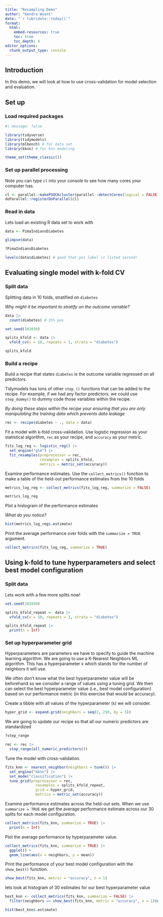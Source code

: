 ```yaml
---
title: "Resampling Demo"
author: "Kendra Wyant"
date: "`r lubridate::today()`"
format: 
  html: 
    embed-resources: true
    toc: true 
    toc_depth: 4
editor_options: 
  chunk_output_type: console
---   
```



## Introduction

In this demo, we will look at how to use cross-validation for model selection and evaluation. 


## Set up

### Load required packages 
```r
#| message: false

library(tidyverse) 
library(tidymodels)
library(mlbench) # for data set
library(kknn) # for knn modeling

theme_set(theme_classic())
```


### Set up parallel processing

Note you can type `cl` into your console to see how many cores your computer has. 
```r
cl <- parallel::makePSOCKcluster(parallel::detectCores(logical = FALSE))
doParallel::registerDoParallel(cl)
```


### Read in data

Lets load an existing R data set to work with
```r
data <- PimaIndiansDiabetes
```

```r
glimpse(data)

?PimaIndiansDiabetes
```

```r
levels(data$diabetes) # good that pos label is listed second!
```



## Evaluating single model with k-fold CV

### Split data

Splitting data in 10 folds, stratified on `diabetes`

*Why might it be important to stratify on the outcome variable?*

```r
data |> 
  count(diabetes) # 35% pos
```


```r
set.seed(102030)

splits_kfold <- data |> 
  vfold_cv(v = 10, repeats = 1, strata = "diabetes")

splits_kfold
```


### Build a recipe

Build a recipe that states `diabetes` is the outcome variable regressed on all predictors.  

Tidymodels has tons of other `step_()` functions that can be added to the recipe. For example, if we had any factor predictors, we could use `step_dummy()` to dummy code those variables within the recipe.

*By doing these steps within the recipe your ensuring that you are only manipulating the training data which prevents data leakage*

```r
rec <- recipe(diabetes ~ ., data = data) 
```


Fit a model with k-fold cross-validation. Use logistic regression as your statistical algorithm, `rec` as your recipe, and `accuracy` as your metric. 

```r
fits_log_reg <- logistic_reg() |> 
  set_engine("glm") |> 
  fit_resamples(preprocessor = rec,
                resamples = splits_kfold,
                metrics = metric_set(accuracy))
```

Examine performance estimates. Use the `collect_metrics()` function to make a table of the held-out performance estimates from the 10 folds
```r
metrics_log_reg <- collect_metrics(fits_log_reg, summarize = FALSE)

metrics_log_reg 
```

Plot a histogram of the performance estimates

*What do you notice?* 
```r
hist(metrics_log_reg$.estimate)
```

Print the average performance over folds with the `summarize = TRUE` argument.
```r
collect_metrics(fits_log_reg, summarize = TRUE)
```



## Using k-fold to tune hyperparameters and select best model configuration

### Split data

Lets work with a few more splits now!
```r
set.seed(102030)

splits_kfold_repeat <- data |> 
  vfold_cv(v = 10, repeats = 3, strata = "diabetes")

splits_kfold_repeat |> 
  print(n = Inf)
```

### Set up hyperparameter grid

Hyperparameters are parameters we have to specify to guide the machine learning algorithm. We are going to use a K-Nearest Neighbors ML algorithm. This has a hyperparameter `k` which stands for the number of neighbors it will use.

We often don't know what the best hyperparameter value will be beforehand so we consider a range of values using a tuning grid. We then can select the best hyperparameter value (i.e., best model configuration) based on our performance metric (in this exercise that would be accuracy).

Create a tibble with all values of the hyperparameter (`k`) we will consider. 
```r
hyper_grid <- expand.grid(neighbors = seq(2, 250, by = 5))
```

We are going to update our recipe so that all our numeric predictors are standardized
```r
?step_range

rec <- rec |> 
  step_range(all_numeric_predictors())
```

Tune the model with cross-validation. 
```r
fits_knn <- nearest_neighbor(neighbors = tune()) |> 
  set_engine("kknn") |> 
  set_mode("classification") |> 
  tune_grid(preprocessor = rec,
              resamples = splits_kfold_repeat,
              grid = hyper_grid,
              metrics = metric_set(accuracy))
```

Examine performance estimates across the held-out sets. When we use `summarize = TRUE` we get the average performance estimate across our 30 splits for each model configuration.
```r
collect_metrics(fits_knn, summarize = TRUE) |> 
  print(n = Inf)
```

Plot the average performance by hyperparameter value. 
```r
collect_metrics(fits_knn, summarize = TRUE) |> 
  ggplot() +
  geom_line(aes(x = neighbors, y = mean))
```


Print the performance of your best model configuration with the `show_best()` function.
```r
show_best(fits_knn, metric = "accuracy", n = 1)
```

lets look at histogram of 30 estimates for our best hyperparameter value
```r
best_knn <- collect_metrics(fits_knn, summarize = FALSE) |> 
  filter(neighbors == show_best(fits_knn, metric = "accuracy", n = 1)$neighbors)

hist(best_knn$.estimate)
```


